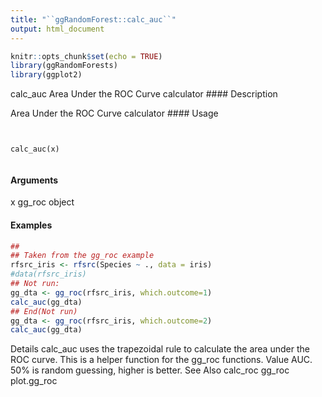 ```yaml
---
title: "``ggRandomForest::calc_auc``"
output: html_document
---
```


```r
knitr::opts_chunk$set(echo = TRUE)
library(ggRandomForests)
library(ggplot2)
```

calc_auc Area Under the ROC Curve calculator
#### Description 

Area Under the ROC Curve calculator
#### Usage 
<pre><code>

calc_auc(x)

</code></pre>
#### Arguments

x gg_roc object

#### Examples 
```r
##
## Taken from the gg_roc example
rfsrc_iris <- rfsrc(Species ~ ., data = iris)
#data(rfsrc_iris)
## Not run:
gg_dta <- gg_roc(rfsrc_iris, which.outcome=1)
calc_auc(gg_dta)
## End(Not run)
gg_dta <- gg_roc(rfsrc_iris, which.outcome=2)
calc_auc(gg_dta)
```

Details
calc_auc uses the trapezoidal rule to calculate the area under the ROC curve.
This is a helper function for the gg_roc functions.
Value
AUC. 50% is random guessing, higher is better.
See Also
calc_roc gg_roc plot.gg_roc

